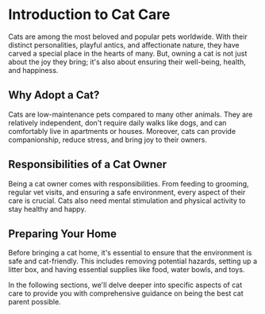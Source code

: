 
# Introduction to Cat Care

Cats are among the most beloved and popular pets worldwide. With their distinct personalities, playful antics, and affectionate nature, they have carved a special place in the hearts of many. But, owning a cat is not just about the joy they bring; it's also about ensuring their well-being, health, and happiness.

## Why Adopt a Cat?

Cats are low-maintenance pets compared to many other animals. They are relatively independent, don't require daily walks like dogs, and can comfortably live in apartments or houses. Moreover, cats can provide companionship, reduce stress, and bring joy to their owners.

## Responsibilities of a Cat Owner

Being a cat owner comes with responsibilities. From feeding to grooming, regular vet visits, and ensuring a safe environment, every aspect of their care is crucial. Cats also need mental stimulation and physical activity to stay healthy and happy.

## Preparing Your Home

Before bringing a cat home, it's essential to ensure that the environment is safe and cat-friendly. This includes removing potential hazards, setting up a litter box, and having essential supplies like food, water bowls, and toys.

In the following sections, we'll delve deeper into specific aspects of cat care to provide you with comprehensive guidance on being the best cat parent possible.
